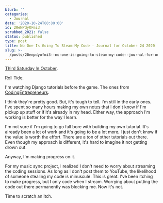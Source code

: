 ```yaml
---
blurb: ''
categories:
  - Journal
date: '2020-10-24T00:00:00'
id: 20eNPdyOFmi3
scrubbed_2021: false
status: published
type: post
title: No One Is Going To Steam My Code - Journal for October 24 2020
slug: >-
  /posts/20enpdyofmi3--no-one-is-going-to-steam-my-code--journal-for-october-24-2020
---
```


[Third Saturday In October](https://en.wikipedia.org/wiki/Third_Saturday_in_October).

Roll Tide. 

I'm watching Django tutorials before the game. The ones from [CodingEntrepreneurs](https://www.youtube.com/channel/UCWEHue8kksIaktO8KTTN_zg). 

I think they're pretty good. But, it's tough  to tell. I'm still in the early ones. I've spent so many hours making my own notes that I don't know if I'm pickup up stuff or if it's already in my head. Either way, the approach I'm working is better for the way I learn. 

I'm not sure if I'm going to go full bore with building my own tutorial. It's already been a lot of work and it's going to be a lot more. I just don't know if the value is worth the effort. There are a ton of other tutorials out there. Even though my approach is different, it's hard to imagine it not getting drown out.

Anyway, I'm making progress on it. 

For my music sync project, I realized I don't need to worry about streaming the coding sessions. As long as I don't post them to YouTube, the likelihood of someone stealing my code is minuscule. This is great. I've been itching to make progress, but I only code when I stream. Worrying about putting the code out there permanently was blocking me. Now it's not.

Time to scratch an itch.
